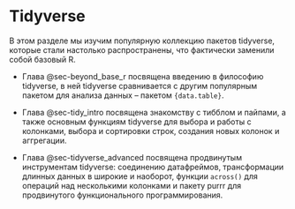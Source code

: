 # Tidyverse {#sec-whole_tidyverse}

В этом разделе мы изучим популярную коллекцию пакетов tidyverse, которые стали настолько распространены, что фактически заменили собой базовый R.

- Глава @sec-beyond_base_r посвящена введению в философию tidyverse, в ней tidyverse сравнивается с другим популярным пакетом для анализа данных -- пакетом `{data.table}`.

- Глава @sec-tidy_intro посвящена знакомству с тибблом и пайпами, а также основным функциям tidyverse для выбора и работы с колонками, выбора и сортировки строк, создания новых колонок и аггрегации.

- Глава @sec-tidyverse_advanced посвящена продвинутым инструментам tidyverse: соединению датафреймов, трансформации длинных данных в широкие и наоборот, функции `across()` для операций над несколькими колонками и пакету purrr для продвинутого функционального программирования.
